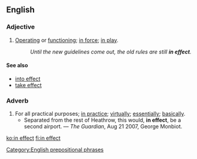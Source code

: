 ==English==

===Adjective===
{{en-adj|pos=[[in]] [[effect]]|-}}

# [[operate|Operating]] or [[function]]ing; [[in force]]; [[in play]].
#: ''Until the new guidelines come out, the old rules are still '''in effect'''.''

====See also====
* [[into effect]]
* [[take effect]]

===Adverb===
{{en-adv|pos=[[in]] [[effect]]|-}}

# For all practical purposes; [[in practice]]; [[virtually]]; [[essentially]]; [[basically]].
#* Separated from the rest of Heathrow, this would, '''in effect''', be a second airport. — ''The Guardian'', Aug 21 2007, George Monbiot.


[[Category:English prepositional phrases]]

[[ko:in effect]]
[[fi:in effect]]